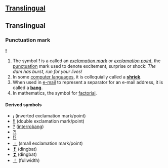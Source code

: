 ==[[Translingual]]==
==Translingual==
===Punctuation mark===
'''!'''
<!-- necessary? [[Image:Bang icon 32x32.jpg|!]]-->
#The symbol '''!''' is a called an ''[[exclamation mark]]'' or ''[[exclamation point]]'', the [[punctuation]] mark used to denote excitement, surprise or shock: ''The dam has burst, run for your lives!''
#In some [[computer language]]s, it is colloquially called a '''[[shriek]]'''.  
#When used in [[e-mail]] to represent a separator for an e-mail address, it is called a '''[[bang]]'''.
#In mathematics, the symbol for [[factorial]].

====Derived symbols====
*[[¡]] (inverted exclamation mark/point)
*[[‼]] (double exclamation mark/point)
*[[‽]] ([[interrobang]])
*[[⁈]]
*[[⁉]]
*[[﹗]] (small exclamation mark/point)
*[[❢]] (dingbat)
*[[❣]] (dingbat)
*[[！]] (fullwidth)

<!-- This symbol is translingual and so cannot have translations
====Translations====
*Armenian: [[՜]]
*[[Limbu]]: [[᥄]]
<!-- these are not translations of this symbol, but of the name of the symbol
*Chinese: [[感叹号]], [[感嘆号]] (gantanhao)
*Finnish: [[huutomerkki]]
*Italian: [[punto esclamativo]] ''m''
*Japanese: [[感嘆符]] (kantanfu)
-->

{{Punctuation}}